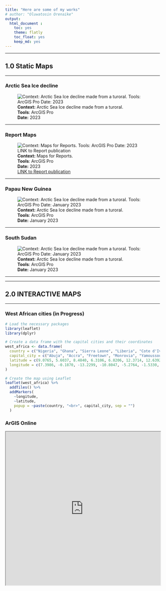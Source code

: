 ```yaml
---
title: "Here are some of my works"
# author: "Oluwatosin Orenaike"
output: 
  html_document :
    toc: yes
    theme: flatly
    toc_float: yes
    keep_md: yes
---
```


<!-- <hr> -->
<!-- # ```{r setup, include=FALSE} -->
<!-- # knitr::opts_chunk$set(echo = FALSE) -->
<!-- # library(gridExtra) -->
<!-- # library(knitr) -->
<!-- # ``` -->


<hr>

## 1.0 Static Maps 
<hr>
### Arctic Sea Ice decline
![**Context:** Arctic Sea Ice decline made from a turoral. <br> **Tools**: ArcGIS Pro <br>**Date:** 2023](images/Arctic.png)
<hr>

### Report Maps
![**Context:** Maps for Reports. <br> **Tools**: ArcGIS Pro <br>**Date:** 2023 <br> [LINK to Report publication](https://dtm.iom.int/reports/nigeria-north-central-and-north-west-mobility-tracking-round-10-idp-atlas-october-2022)]()
<hr>
### Papau New Guinea

![**Context:** Arctic Sea Ice decline made from a turoral. <br> **Tools**: ArcGIS Pro <br>**Date:** January 2023](images/PPG3.png)
<hr>

### South Sudan
![**Context:** Arctic Sea Ice decline made from a turoral. <br> **Tools**: ArcGIS Pro <br>**Date:** January 2023](images/SSD4.png)
<hr>

<!-- ### Map of Vanuatu -->
<!-- ![**Context:** Arctic Sea Ice decline made from a turoral. <br> **Tools**: ArcGIS Pro <br>**Date:** January 2023](images/Vanuatu6.png) -->

<hr>

## 2.0 INTERACTIVE MAPS 
<hr>
### West African cities (in Progress)
``` r
# Load the necessary packages
library(leaflet)
library(dplyr)

# Create a data frame with the capital cities and their coordinates
west_africa <- data.frame(
  country = c("Nigeria", "Ghana", "Sierra Leone", "Liberia", "Cote d'Ivoire", "Burkina Faso", "Mali", "Senegal", "Guinea-Bissau", "Guinea", "Gambia", "Togo", "Benin"),
  capital_city = c("Abuja", "Accra", "Freetown", "Monrovia", "Yamoussoukro", "Ouagadougou", "Bamako", "Dakar", "Bissau", "Conakry", "Banjul", "Lome", "Porto-Novo"),
  latitude = c(9.0765, 5.6037, 8.4840, 6.3106, 6.8206, 12.3714, 12.6392, 14.7167, 11.8630, 9.5357, 13.4531, 6.1319, 6.4968),
  longitude = c(7.3986, -0.1870, -13.2299, -10.8047, -5.2764, -1.5330, -8.0029, -17.4677, -15.5976, -13.6788, -16.5790, 1.2221, 2.6059)
)

# Create the map using Leaflet
leaflet(west_africa) %>%
  addTiles() %>%
  addMarkers(
    ~longitude,
    ~latitude,
    popup = ~paste(country, "<br>", capital_city, sep = "")
  )

```

### ArGIS Online
<iframe src="https://www.arcgis.com/apps/mapviewer/index.html?webmap=f2c20e15bd7a430a9bd24b8413291b97" width="100%" height="500"></iframe>
